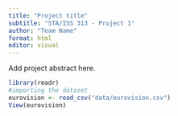 ```yaml
---
title: "Project title"
subtitle: "STA/ISS 313 - Project 1"
author: "Team Name"
format: html
editor: visual
---
```


Add project abstract here.

```r
library(readr)
#importing the dataset
eurovision <- read_csv("data/eurovision.csv")
View(eurovision)
```
